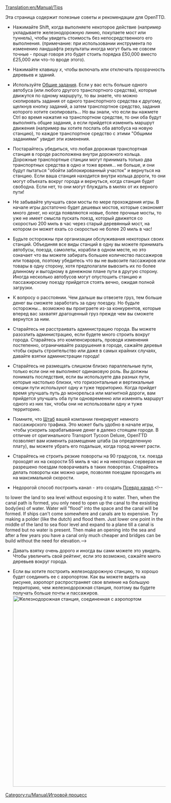 [[Translation:en/Manual/Tips]]
{{ru/Manual/Оглавление}}

Эта страница содержит полезные советы и рекомендации для OpenTTD.

*Нажимайте Shift, когда выполняете некоторое действие (например укладываете железнодорожную линию, покупаете мост или туннель), чтобы увидеть стоимость без непосредственного его выполнения. (примечание: при использовании инструмента по изменению ландшафта результаты иногда могут быть не совсем точные - проще говоря это будет стоить порядка £50,000 вместо £25,000 или что-то вроде этого).

*Нажимайте клавишу ''x'', чтобы включать или отключать прозрачность деревьев и зданий.

*Используйте [[en/Manual/Orders|Общие задания]]. Если у вас есть больше одного автобуса (или любого другого транспортного средства), которые движутся по одному маршруту, то вы знаете, что можно скопировать задания от одного транспортного средства к другому, щелкнув кнопку заданий, а затем транспортное средство, задания которого хотите скопировать... Но вы знали, что если вы нажмете Ctrl во время нажатия на транспортном средстве, то они оба будут выполнять общие задания, а если прийдется изменить маршрут движения (например вы хотите послать оба автобуса на новую станцию), то каждое транспортное средство с этими "Общими заданиями" увидит эти изменения.

*Постарайтесь убедиться, что любая дорожная транспортная станция в городе расположена внутри дорожного кольца. Дорожные транспортные станции могут принимать только два транспортных средства в одно и тоже время... не больше, и они будут пытаться "обойти заблокированный участок" и вернуться на станцию. Если ваша станция находится внутри кольца дороги, то они могут объехать вокруг города и вернуться, когда станция будет свободна. Если нет, то они могут блуждать в милях от их верного пути!

*Не забывайте улучшать свои мосты по мере прохождения игры. В начале игры достаточно будет дешевых мостов, которые сэкономят много денег, но когда появляются новые, более прочные мосты, то уже не имеет смысла пускать поезд, который движется со скоростью 200 миль в час через старый деревянный мост, на котором он может ехать со скоростью не более 20 миль в час!

*Будьте осторожны при организации обслуживания некоторых своих станций. Объединяя все виды станций в одну вы можете принимать автобусы, поезда, самолеты, корабли в одном месте, но это означает что вы можете забирать большее количество пассажиров или товаров, поэтому убедитесь что вы не вывозите пассажиров или товары в одну сторону, хотя предполагали вывозить их по более длинному и выгодному в денежном плане пути в другую сторону. Иногда несколько автобусов могут опустошить станцию и пассажирскому поезду прийдется стоять вечно, ожидая полной загрузки.

*К вопросу о расстоянии. Чем дальше вы отвезете груз, тем больше денег вы сможете заработать за одну поездку. Но будьте осторожны... возможно вы проиграете из-за конкурентов, которые вперед вас захватят драгоценный груз прежде чем вы сможете вернутся за ним.

*Старайтесь не расстраивать администрацию города. Вы можете разозлить администрацию, если будете много строить вокруг города. Старайтесь это компенсировать, проводя изменения постепенно, ограничивайте разрушения в городе,  сажайте деревья чтобы скрыть строительство или даже в самых крайних случаях, давайте взятки администрации города!

*Старайтесь не размещать слишком близко параллельные пути, только если они не выполняют одинаковую роль. Вы должны понимать последствия, если вы используете два разных пути, которые настолько близки, что горизонтальные и вертикальные секции пути используют одну и туже территорию. Когда прийдет время улучшать путь до монорельса или магнитной дороги, вам прийдется улучшать оба пути одновременно или изменять маршрут одного из них так, чтобы они не использовали одну и туже территорию.

*Помните, что [[ru/Archive/Manual/Штаб|Штаб]] вашей компании генерирует немного пассажирского трафика. Это может быть удобно в начале игры, чтобы ускорить зарабатывание денег в далеко стоящем городе.  В отличие от оригинального Transport Tycoon Deluxe, OpenTTD позволяет вам изменить размещение штаба (за определенную плату), вы можете убрать его подальше, когда город начнет расти.

*Старайтесь не строить резкие повороты на 90 градусов, т.к. поезда проходят их на скорости 55 миль в час и на некоторых серверах не разрешено поездам поворачивать в таких поворотах. Старайтесь делать повороты как можно шире, позволяя поездам проходить их на максимальной скорости.

*Недорогой способ построить канал - это создать [[ru/Community/Псевдо канал|Псевдо канал]].<!--
to lower the land to sea level without exposing it to water.  Then, when the canal path is formed, you only need to open up the canal to the exsisting body(ies) of water.  Water will "flood" into the space and the canal will be formed.
If ships can't come somewhere and canals are to expensive. Try making a polder (like the dutch) and flood them. Just lower one point in the middle of the land to sea floor level and expand to a plane till a canal is formed but no water is present. Then make an opening into the sea and after a few years you have a canal only much cheaper and bridges can be build without the need for elevation.-->

*Давать взятку очень дорого и иногда вы сами можете это увидеть. Чтобы увеличить свой рейтинг, если это возможно, сажайте много деревьев вокруг города.

*Если вы хотите построить железнодорожную станцию, то хорошо будет соединить ее с аэропортом. Как вы можете видеть на рисунке, аэропорт распространяет свое влияние на большую территорию, чем железнодорожная станция, поэтому вы будете получать больше почты и пассажиров. [[File:en/Manual/Train vs Airport station.png|thumb|600px|center|Железнодорожная станция, соединенная с аэропортом]]

[[Category:ru/Manual/Игровой процесс]]